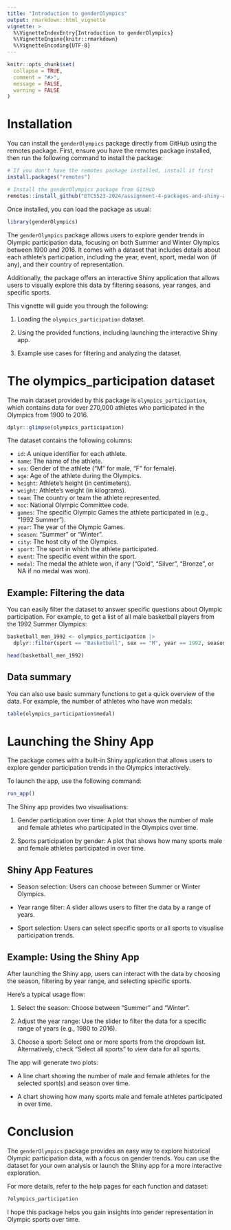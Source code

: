 ```yaml
---
title: "Introduction to genderOlympics"
output: rmarkdown::html_vignette
vignette: >
  %\VignetteIndexEntry{Introduction to genderOlympics}
  %\VignetteEngine{knitr::rmarkdown}
  %\VignetteEncoding{UTF-8}
---
```


```r
knitr::opts_chunk$set(
  collapse = TRUE,
  comment = "#>",
  message = FALSE,
  warning = FALSE
)
```

# Installation

You can install the `genderOlympics` package directly from GitHub using the remotes package. First, ensure you have the remotes package installed, then run the following command to install the package:

```r
# If you don't have the remotes package installed, install it first
install.packages("remotes")

# Install the genderOlympics package from GitHub
remotes::install_github("ETC5523-2024/assignment-4-packages-and-shiny-apps-Billy0624")
```

Once installed, you can load the package as usual:

```r
library(genderOlympics)
```

The `genderOlympics` package allows users to explore gender trends in Olympic participation data, focusing on both Summer and Winter Olympics between 1900 and 2016. It comes with a dataset that includes details about each athlete's participation, including the year, event, sport, medal won (if any), and their country of representation.

Additionally, the package offers an interactive Shiny application that allows users to visually explore this data by filtering seasons, year ranges, and specific sports.

This vignette will guide you through the following:

  1. Loading the `olympics_participation` dataset.

  2. Using the provided functions, including launching the interactive Shiny app.

  3. Example use cases for filtering and analyzing the dataset.
    
# The olympics_participation dataset

The main dataset provided by this package is `olympics_participation`, which contains data for over 270,000 athletes who participated in the Olympics from 1900 to 2016.

```r
dplyr::glimpse(olympics_participation)
```

The dataset contains the following columns:

  - `id`: A unique identifier for each athlete.
  - `name`: The name of the athlete.
  - `sex`: Gender of the athlete ("M" for male, "F" for female).
  - `age`: Age of the athlete during the Olympics.
  - `height`: Athlete’s height (in centimeters).
  - `weight`: Athlete’s weight (in kilograms).
  - `team`: The country or team the athlete represented.
  - `noc`: National Olympic Committee code.
  - `games`: The specific Olympic Games the athlete participated in (e.g., "1992 Summer").
  - `year`: The year of the Olympic Games.
  - `season`: "Summer" or "Winter".
  - `city`: The host city of the Olympics.
  - `sport`: The sport in which the athlete participated.
  - `event`: The specific event within the sport.
  - `medal`: The medal the athlete won, if any ("Gold", "Silver", "Bronze", or NA if no medal was won).

## Example: Filtering the data

You can easily filter the dataset to answer specific questions about Olympic participation. For example, to get a list of all male basketball players from the 1992 Summer Olympics:

```r
basketball_men_1992 <- olympics_participation |>
  dplyr::filter(sport == "Basketball", sex == "M", year == 1992, season == "Summer")

head(basketball_men_1992)
```

## Data summary

You can also use basic summary functions to get a quick overview of the data. For example, the number of athletes who have won medals:

```r
table(olympics_participation$medal)
```

# Launching the Shiny App

The package comes with a built-in Shiny application that allows users to explore gender participation trends in the Olympics interactively.

To launch the app, use the following command:

```r
run_app()
```

The Shiny app provides two visualisations:

  1. Gender participation over time: A plot that shows the number of male and female athletes who participated in the Olympics over time.

  2. Sports participation by gender: A plot that shows how many sports male and female athletes participated in over time.

## Shiny App Features

  - Season selection: Users can choose between Summer or Winter Olympics.

  - Year range filter: A slider allows users to filter the data by a range of years.

  - Sport selection: Users can select specific sports or all sports to visualise participation trends.

## Example: Using the Shiny App

After launching the Shiny app, users can interact with the data by choosing the season, filtering by year range, and selecting specific sports.

Here’s a typical usage flow:

  1. Select the season: Choose between "Summer" and "Winter".

  2. Adjust the year range: Use the slider to filter the data for a specific range of years (e.g., 1980 to 2016).

  3. Choose a sport: Select one or more sports from the dropdown list. Alternatively, check "Select all sports" to view data for all sports.

The app will generate two plots:

  - A line chart showing the number of male and female athletes for the selected sport(s) and season over time.

  - A chart showing how many sports male and female athletes participated in over time.
    
# Conclusion

The `genderOlympics` package provides an easy way to explore historical Olympic participation data, with a focus on gender trends. You can use the dataset for your own analysis or launch the Shiny app for a more interactive exploration.

For more details, refer to the help pages for each function and dataset:

```r
?olympics_participation
```

I hope this package helps you gain insights into gender representation in Olympic sports over time.
